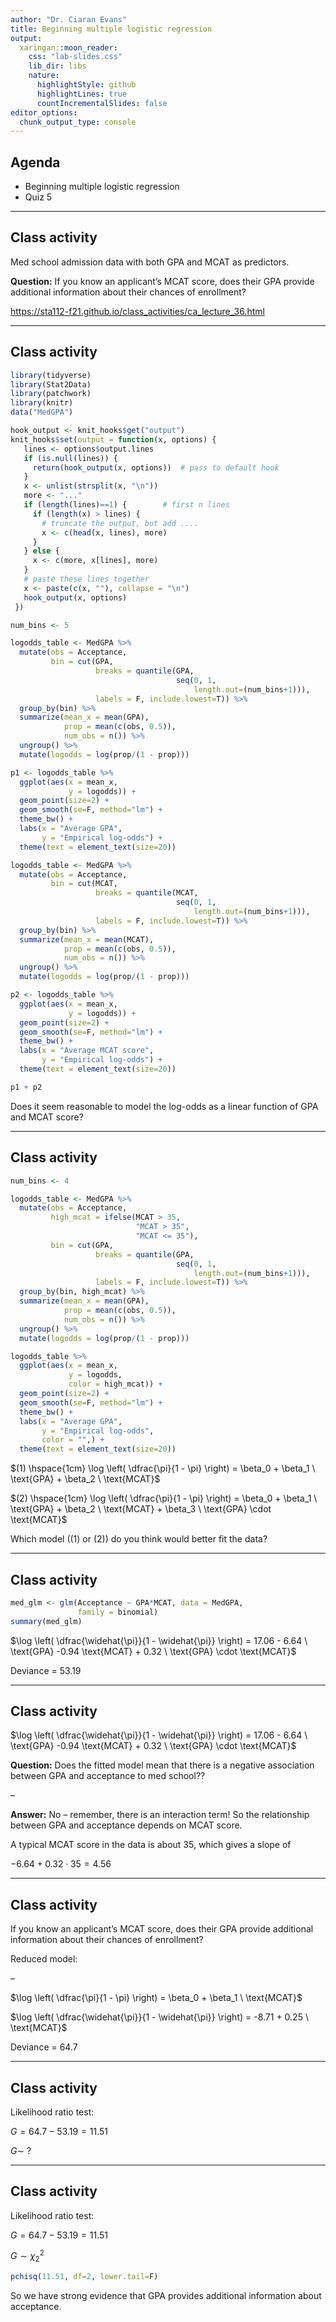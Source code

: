 ```yaml
---
author: "Dr. Ciaran Evans"
title: Beginning multiple logistic regression
output:
  xaringan::moon_reader:
    css: "lab-slides.css"
    lib_dir: libs
    nature:
      highlightStyle: github
      highlightLines: true
      countIncrementalSlides: false
editor_options: 
  chunk_output_type: console
---
```


## Agenda

* Beginning multiple logistic regression
* Quiz 5

---

## Class activity

Med school admission data with both GPA and MCAT as predictors.

**Question:** If you know an applicant's MCAT score, does their GPA provide additional information about their chances of enrollment?

[https://sta112-f21.github.io/class_activities/ca_lecture_36.html](https://sta112-f21.github.io/class_activities/ca_lecture_36.html)

---

## Class activity

```r
library(tidyverse)
library(Stat2Data)
library(patchwork)
library(knitr)
data("MedGPA")

hook_output <- knit_hooks$get("output")
knit_hooks$set(output = function(x, options) {
   lines <- options$output.lines
   if (is.null(lines)) {
     return(hook_output(x, options))  # pass to default hook
   }
   x <- unlist(strsplit(x, "\n"))
   more <- "..."
   if (length(lines)==1) {        # first n lines
     if (length(x) > lines) {
       # truncate the output, but add ....
       x <- c(head(x, lines), more)
     }
   } else {
     x <- c(more, x[lines], more)
   }
   # paste these lines together
   x <- paste(c(x, ""), collapse = "\n")
   hook_output(x, options)
 })

num_bins <- 5

logodds_table <- MedGPA %>%
  mutate(obs = Acceptance,
         bin = cut(GPA, 
                   breaks = quantile(GPA, 
                                     seq(0, 1,
                                         length.out=(num_bins+1))),
                   labels = F, include.lowest=T)) %>%
  group_by(bin) %>%
  summarize(mean_x = mean(GPA),
            prop = mean(c(obs, 0.5)),
            num_obs = n()) %>%
  ungroup() %>%
  mutate(logodds = log(prop/(1 - prop)))

p1 <- logodds_table %>%
  ggplot(aes(x = mean_x,
             y = logodds)) +
  geom_point(size=2) +
  geom_smooth(se=F, method="lm") +
  theme_bw() +
  labs(x = "Average GPA",
       y = "Empirical log-odds") +
  theme(text = element_text(size=20))

logodds_table <- MedGPA %>%
  mutate(obs = Acceptance,
         bin = cut(MCAT, 
                   breaks = quantile(MCAT, 
                                     seq(0, 1,
                                         length.out=(num_bins+1))),
                   labels = F, include.lowest=T)) %>%
  group_by(bin) %>%
  summarize(mean_x = mean(MCAT),
            prop = mean(c(obs, 0.5)),
            num_obs = n()) %>%
  ungroup() %>%
  mutate(logodds = log(prop/(1 - prop)))

p2 <- logodds_table %>%
  ggplot(aes(x = mean_x,
             y = logodds)) +
  geom_point(size=2) +
  geom_smooth(se=F, method="lm") +
  theme_bw() +
  labs(x = "Average MCAT score",
       y = "Empirical log-odds") +
  theme(text = element_text(size=20))

p1 + p2
```

Does it seem reasonable to model the log-odds as a linear function of GPA and MCAT score?

---

## Class activity

```r

num_bins <- 4

logodds_table <- MedGPA %>%
  mutate(obs = Acceptance,
         high_mcat = ifelse(MCAT > 35, 
                            "MCAT > 35",
                            "MCAT <= 35"),
         bin = cut(GPA, 
                   breaks = quantile(GPA, 
                                     seq(0, 1,
                                         length.out=(num_bins+1))),
                   labels = F, include.lowest=T)) %>%
  group_by(bin, high_mcat) %>%
  summarize(mean_x = mean(GPA),
            prop = mean(c(obs, 0.5)),
            num_obs = n()) %>%
  ungroup() %>%
  mutate(logodds = log(prop/(1 - prop)))

logodds_table %>%
  ggplot(aes(x = mean_x,
             y = logodds,
             color = high_mcat)) +
  geom_point(size=2) +
  geom_smooth(se=F, method="lm") +
  theme_bw() +
  labs(x = "Average GPA",
       y = "Empirical log-odds",
       color = "",) +
  theme(text = element_text(size=20))
```

$(1) \hspace{1cm} \log \left( \dfrac{\pi}{1 - \pi} \right) = \beta_0 + \beta_1 \ \text{GPA} + \beta_2 \ \text{MCAT}$

$(2) \hspace{1cm} \log \left( \dfrac{\pi}{1 - \pi} \right) = \beta_0 + \beta_1 \ \text{GPA} + \beta_2 \ \text{MCAT} + \beta_3 \ \text{GPA} \cdot \text{MCAT}$

Which model ((1) or (2)) do you think would better fit the data?

---

## Class activity

```r
med_glm <- glm(Acceptance ~ GPA*MCAT, data = MedGPA,
               family = binomial)
summary(med_glm)
```

$\log \left( \dfrac{\widehat{\pi}}{1 - \widehat{\pi}} \right) = 17.06 - 6.64 \ \text{GPA} -0.94 \text{MCAT} + 0.32 \ \text{GPA} \cdot \text{MCAT}$

Deviance = 53.19

---

## Class activity

$\log \left( \dfrac{\widehat{\pi}}{1 - \widehat{\pi}} \right) = 17.06 - 6.64 \ \text{GPA} -0.94 \text{MCAT} + 0.32 \ \text{GPA} \cdot \text{MCAT}$

**Question:** Does the fitted model mean that there is a negative association between GPA and acceptance to med school??

--

**Answer:** No -- remember, there is an interaction term! So the relationship between GPA and acceptance depends on MCAT score. 

A typical MCAT score in the data is about 35, which gives a slope of 

$-6.64 + 0.32 \cdot 35 = 4.56$

---

## Class activity

If you know an applicant's MCAT score, does their GPA provide additional information about their chances of enrollment?

Reduced model:

--

$\log \left( \dfrac{\pi}{1 - \pi} \right) = \beta_0 + \beta_1 \ \text{MCAT}$

$\log \left( \dfrac{\widehat{\pi}}{1 - \widehat{\pi}} \right) = -8.71 + 0.25 \ \text{MCAT}$

Deviance = 64.7

---

## Class activity

Likelihood ratio test:

$G = 64.7 - 53.19 = 11.51$

$G \sim \ ?$

---

## Class activity

Likelihood ratio test:

$G = 64.7 - 53.19 = 11.51$

$G \sim \chi^2_2$

```r
pchisq(11.51, df=2, lower.tail=F)
```

So we have strong evidence that GPA provides additional information about acceptance.

